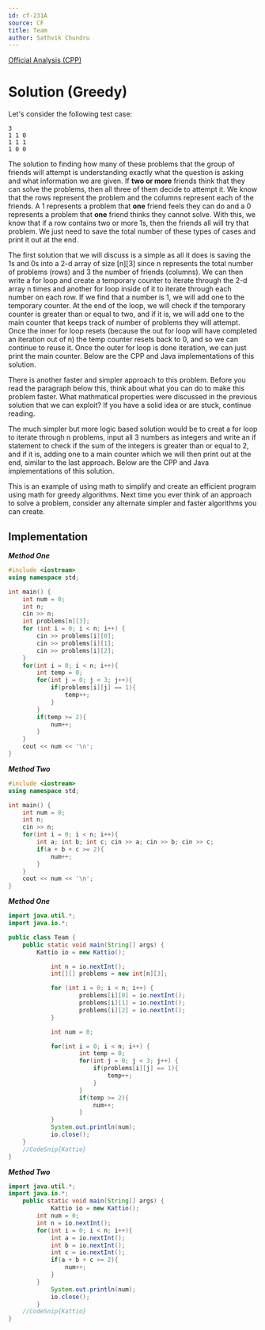 ```yaml
---
id: cf-231A
source: CF
title: Team
author: Sathvik Chundru
---
```


[Official Analysis (CPP)](https://codeforces.com/blog/entry/5486)

# Solution (Greedy)

Let's consider the following test case:

```
3
1 1 0
1 1 1
1 0 0
```

The solution to finding how many of these problems that the group of friends
will attempt is understanding exactly what the question is asking and what
information we are given. If **two or more** friends think that they can solve
the problems, then all three of them decide to attempt it. We know that the rows
represent the problem and the columns represent each of the friends. A 1
represents a problem that **one** friend feels they can do and a 0 represents a
problem that **one** friend thinks they cannot solve. With this, we know that if
a row contains two or more 1s, then the friends all will try that problem. We
just need to save the total number of these types of cases and print it out at
the end.

The first solution that we will discuss is a simple as all it does is saving the
1s and 0s into a 2-d array of size [n][3] since n represents the total number of
problems (rows) and 3 the number of friends (columns). We can then write a for
loop and create a temporary counter to iterate through the 2-d array n times and
another for loop inside of it to iterate through each number on each row. If we
find that a number is 1, we will add one to the temporary counter. At the end of
the loop, we will check if the temporary counter is greater than or equal to
two, and if it is, we will add one to the main counter that keeps track of
number of problems they will attempt. Once the inner for loop resets (because
the out for loop will have completed an iteration out of n) the temp counter
resets back to 0, and so we can continue to reuse it. Once the outer for loop is
done iteration, we can just print the main counter. Below are the CPP and Java
implementations of this solution.

There is another faster and simpler approach to this problem. Before you read
the paragraph below this, think about what you can do to make this problem
faster. What mathmatical properties were discussed in the previous solution that
we can exploit? If you have a solid idea or are stuck, continue reading.

The much simpler but more logic based solution would be to creat a for loop to
iterate through n problems, input all 3 numbers as integers and write an if
statement to check if the sum of the integers is greater than or equal to 2, and
if it is, adding one to a main counter which we will then print out at the end,
similar to the last approach. Below are the CPP and Java implementations of this
solution.

This is an example of using math to simplify and create an efficient program
using math for greedy algorithms. Next time you ever think of an approach to
solve a problem, consider any alternate simpler and faster algorithms you can
create.

<LanguageSection>

<CPPSection>

## Implementation

**_Method One_**

```CPP
#include <iostream>
using namespace std;

int main() {
	int num = 0;
	int n;
	cin >> n;
	int problems[n][3];
	for (int i = 0; i < n; i++) {
		cin >> problems[i][0];
		cin >> problems[i][1];
		cin >> problems[i][2];
	}
	for(int i = 0; i < n; i++){
		int temp = 0;
		for(int j = 0; j < 3; j++){
			if(problems[i][j] == 1){
				temp++;
			}
		}
		if(temp >= 2){
			num++;
		}
	}
	cout << num << '\n';
}
```

**_Method Two_**

```CPP
#include <iostream>
using namespace std;

int main() {
	int num = 0;
	int n;
	cin >> n;
	for(int i = 0; i < n; i++){
		int a; int b; int c; cin >> a; cin >> b; cin >> c;
		if(a + b + c >= 2){
			num++;
		}
	}
	cout << num << '\n';
}
```

</CPPSection>
	
<JavaSection>
	
***Method One***

```java
import java.util.*;
import java.io.*;

public class Team {
	public static void main(String[] args) {
		Kattio io = new Kattio();

        	int n = io.nextInt();
        	int[][] problems = new int[n][3];

        	for (int i = 0; i < n; i++) {
            		problems[i][0] = io.nextInt();
            		problems[i][1] = io.nextInt();
            		problems[i][2] = io.nextInt();
        	}

        	int num = 0;

        	for(int i = 0; i < n; i++) {
            		int temp = 0;
            		for(int j = 0; j < 3; j++) {
                		if(problems[i][j] == 1){
                   			temp++;
                		}
            		}
            		if(temp >= 2){
                		num++;
            		}
        	}
     		System.out.println(num);
        	io.close();
	}
	//CodeSnip{Kattio}
}

```

**_Method Two_**

```java
import java.util.*;
import java.io.*;
	public static void main(String[] args) {
        	Kattio io = new Kattio();
		int num = 0;
		int n = io.nextInt();
		for(int i = 0; i < n; i++){
			int a = io.nextInt();
			int b = io.nextInt();
			int c = io.nextInt();
			if(a + b + c >= 2){
				num++;
			}
		}
     		System.out.println(num);
        	io.close();
    	}
	//CodeSnip{Kattio}
}
```

</JavaSection>

</LanguageSection>
